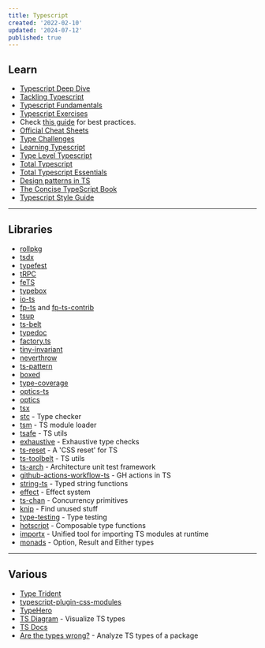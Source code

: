 ```yaml
---
title: Typescript
created: '2022-02-10'
updated: '2024-07-12'
published: true
---
```


## Learn

-   [Typescript Deep Dive](https://basarat.gitbook.io/typescript)
-   [Tackling Typescript](https://exploringjs.com/tackling-ts/toc.html)
-   [Typescript Fundamentals](https://joyofcode.xyz/typescript-fundamentals)
-   [Typescript Exercises](https://typescript-exercises.github.io/)
-   Check [this guide](https://ts.dev/style/) for best practices.
-   [Official Cheat Sheets](https://www.typescriptlang.org/cheatsheets)
-   [Type Challenges](https://github.com/type-challenges/type-challenges)
-   [Learning Typescript](https://www.learningtypescript.com/)
-   [Type Level Typescript](https://type-level-typescript.com/)
-   [Total Typescript](https://github.com/total-typescript)
-   [Total Typescript Essentials](https://www.totaltypescript.com/books/total-typescript-essentials)
-   [Design patterns in TS](https://refactoring.guru/design-patterns/typescript)
-   [The Concise TypeScript Book](https://github.com/gibbok/typescript-book)
-   [Typescript Style Guide](https://mkosir.github.io/typescript-style-guide/)

---

## Libraries

-   [rollpkg](https://github.com/rafgraph/rollpkg)
-   [tsdx](https://github.com/jaredpalmer/tsdx)
-   [typefest](https://github.com/sindresorhus/type-fest)
-   [tRPC](https://trpc.io/)
-   [feTS](https://github.com/ardatan/feTS)
-   [typebox](https://github.com/sinclairzx81/typebox)
-   [io-ts](https://github.com/gcanti/io-ts)
-   [fp-ts](https://github.com/gcanti/fp-ts) and [fp-ts-contrib](https://github.com/gcanti/fp-ts-contrib)
-   [tsup](https://github.com/egoist/tsup)
-   [ts-belt](https://mobily.github.io/ts-belt/)
-   [typedoc](https://typedoc.org/)
-   [factory.ts](https://github.com/willryan/factory.ts)
-   [tiny-invariant](https://github.com/alexreardon/tiny-invariant)
-   [neverthrow](https://github.com/supermacro/neverthrow)
-   [ts-pattern](https://github.com/gvergnaud/ts-pattern)
-   [boxed](https://github.com/swan-io/boxed)
-   [type-coverage](https://github.com/plantain-00/type-coverage)
-   [optics-ts](https://github.com/akheron/optics-ts)
-   [optics](https://github.com/TSOptics/optics)
-   [tsx](https://github.com/esbuild-kit/tsx)
-   [stc](https://github.com/dudykr/stc) - Type checker
-   [tsm](https://github.com/lukeed/tsm) - TS module loader
-   [tsafe](https://github.com/garronej/tsafe) - TS utils
-   [exhaustive](https://github.com/lukemorales/exhaustive) - Exhaustive type checks
-   [ts-reset](https://github.com/total-typescript/ts-reset) - A 'CSS reset' for TS
-   [ts-toolbelt](https://github.com/millsp/ts-toolbelt) - TS utils
-   [ts-arch](https://github.com/ts-arch/ts-arch) - Architecture unit test framework
-   [github-actions-workflow-ts](https://github.com/emmanuelnk/github-actions-workflow-ts) - GH actions in TS
-   [string-ts](https://github.com/gustavoguichard/string-ts) - Typed string functions
-   [effect](https://github.com/Effect-TS/effect) - Effect system
-   [ts-chan](https://github.com/joeycumines/ts-chan) - Concurrency primitives
-   [knip](https://github.com/webpro/knip) - Find unused stuff
-   [type-testing](https://github.com/MichiganTypeScript/type-testing) - Type testing
-   [hotscript](https://github.com/gvergnaud/hotscript) - Composable type functions
-   [importx](https://github.com/antfu/importx) - Unified tool for importing TS modules at runtime
-   [monads](https://github.com/thames-technology/monads) - Option, Result and Either types

---

## Various

-   [Type Trident](https://github.com/anuraghazra/type-trident)
-   [typescript-plugin-css-modules](https://github.com/mrmckeb/typescript-plugin-css-modules)
-   [TypeHero](https://typehero.dev/)
-   [TS Diagram](https://tsdiagram.com/) - Visualize TS types
-   [TS Docs](https://tsdocs.dev/)
-   [Are the types wrong?](https://github.com/arethetypeswrong/arethetypeswrong.github.io) - Analyze TS types of a package
